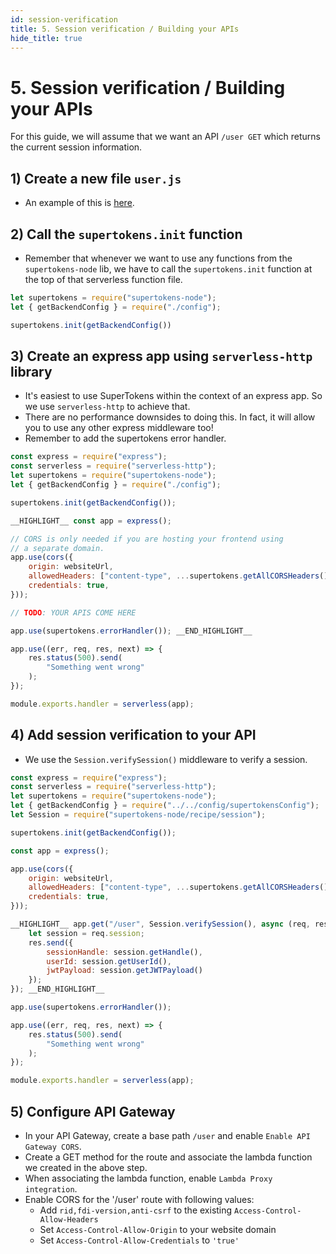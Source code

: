 ```yaml
---
id: session-verification
title: 5. Session verification / Building your APIs
hide_title: true
---
```


<!-- COPY DOCS -->
<!-- ./thirdpartyemailpassword/serverless/with-aws-lambda/session-verification.mdx -->

# 5. Session verification / Building your APIs

For this guide, we will assume that we want an API `/user GET` which returns the current session information.

## 1) Create a new file `user.js`
- An example of this is [here](https://github.com/supertokens/supertokens-auth-react/blob/master/examples/with-aws-lambda/backend/user.js).

## 2) Call the `supertokens.init` function
- Remember that whenever we want to use any functions from the `supertokens-node` lib, we have to call the `supertokens.init` function at the top of that serverless function file.

<!--DOCUSAURUS_CODE_TABS-->
<!--user.js-->

```jsx
let supertokens = require("supertokens-node");
let { getBackendConfig } = require("./config");

supertokens.init(getBackendConfig())
```

<!--END_DOCUSAURUS_CODE_TABS-->

## 3) Create an express app using `serverless-http` library
- It's easiest to use SuperTokens within the context of an express app. So we use `serverless-http` to achieve that.
- There are no performance downsides to doing this. In fact, it will allow you to use any other express middleware too!
- Remember to add the supertokens error handler.

<!--DOCUSAURUS_CODE_TABS-->
<!--user.js-->

```jsx
const express = require("express");
const serverless = require("serverless-http");
let supertokens = require("supertokens-node");
let { getBackendConfig } = require("./config");

supertokens.init(getBackendConfig());

__HIGHLIGHT__ const app = express();

// CORS is only needed if you are hosting your frontend using
// a separate domain.
app.use(cors({
    origin: websiteUrl,
    allowedHeaders: ["content-type", ...supertokens.getAllCORSHeaders()],
    credentials: true,
}));

// TODO: YOUR APIS COME HERE

app.use(supertokens.errorHandler()); __END_HIGHLIGHT__

app.use((err, req, res, next) => {
    res.status(500).send(
        "Something went wrong"
    );
});

module.exports.handler = serverless(app);
```

<!--END_DOCUSAURUS_CODE_TABS-->


## 4) Add session verification to your API
- We use the `Session.verifySession()` middleware to verify a session.

<!--DOCUSAURUS_CODE_TABS-->
<!--user.js-->

```jsx
const express = require("express");
const serverless = require("serverless-http");
let supertokens = require("supertokens-node");
let { getBackendConfig } = require("../../config/supertokensConfig");
let Session = require("supertokens-node/recipe/session");

supertokens.init(getBackendConfig());

const app = express();

app.use(cors({
    origin: websiteUrl,
    allowedHeaders: ["content-type", ...supertokens.getAllCORSHeaders()],
    credentials: true,
}));

__HIGHLIGHT__ app.get("/user", Session.verifySession(), async (req, res) => {
    let session = req.session;
    res.send({
        sessionHandle: session.getHandle(),
        userId: session.getUserId(),
        jwtPayload: session.getJWTPayload()
    });
}); __END_HIGHLIGHT__

app.use(supertokens.errorHandler());

app.use((err, req, res, next) => {
    res.status(500).send(
        "Something went wrong"
    );
});

module.exports.handler = serverless(app);
```

<!--END_DOCUSAURUS_CODE_TABS-->

## 5) Configure API Gateway
- In your API Gateway, create a base path `/user` and enable `Enable API Gateway CORS`.
- Create a GET method for the route and associate the lambda function we created in the above step.
- When associating the lambda function, enable `Lambda Proxy integration`.
- Enable CORS for the '/user' route with following values:
    - Add `rid,fdi-version,anti-csrf` to the existing `Access-Control-Allow-Headers`
    - Set `Access-Control-Allow-Origin` to your website domain
    - Set `Access-Control-Allow-Credentials` to `'true'`
